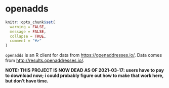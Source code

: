 openadds
========

```r
knitr::opts_chunk$set(
  warning = FALSE,
  message = FALSE,
  collapse = TRUE,
  comment = "#>"
)
```

`openadds` is an R client for data from <https://openaddresses.io/>. Data comes from <http://results.openaddresses.io/>.

__NOTE: THIS PROJECT IS NOW DEAD AS OF 2021-03-17: users have to pay to download now; i could probably figure out how to make that work here, but don't have time.__
